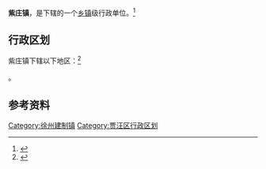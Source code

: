 {{中国乡级行政区|32/03/05/104/000}}

'''紫庄镇'''，是{{PRC admin/fullname|32/03/05/104/000|3}}下辖的一个[[乡镇|乡镇]]级行政单位。<ref>{{PRC admin/ref sgc|{{PRC admin/parent|32/03/05/104/000}}}}</ref>

== 行政区划 ==

紫庄镇下辖以下地区：<ref>{{PRC admin/ref sgc|32/03/05/104/000}}</ref>

{{PRC admin/children|32/03/05/104/000}}。

== 参考资料 ==

{{reflist}}

{{江苏省徐州市贾汪区行政区划}}
{{江苏行政区划小作品}}
[[Category:徐州建制镇|Category:徐州建制镇]]
[[Category:贾汪区行政区划|Category:贾汪区行政区划]]